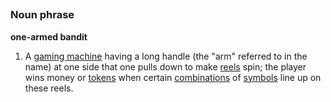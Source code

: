 =={{en}}==
===Noun phrase===
'''one-armed bandit'''

#A [[gaming machine]] having a long handle (the "arm" referred to in the name) at one side that one pulls down to make [[reel]]s spin; the player wins money or [[token]]s when certain [[combination]]s of [[symbol]]s line up on these reels.